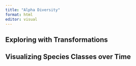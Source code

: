 ```yaml
---
title: "Alpha Diversity"
format: html
editor: visual
---
```


## Exploring with Transformations
<!-- And then we can calculate alpha diversity as a function of Season. Species richness would be a simple metric, but we could play with other alpha diversity metrics that take int account abundance. This is where trying different transformations could be interesting. -->

## Visualizing Species Classes over Time

<!-- Finally, we talked about creating bar plots of the different classes within samples and facet gridding by month or year. This would enable the students to visually think about similar communities. -->

